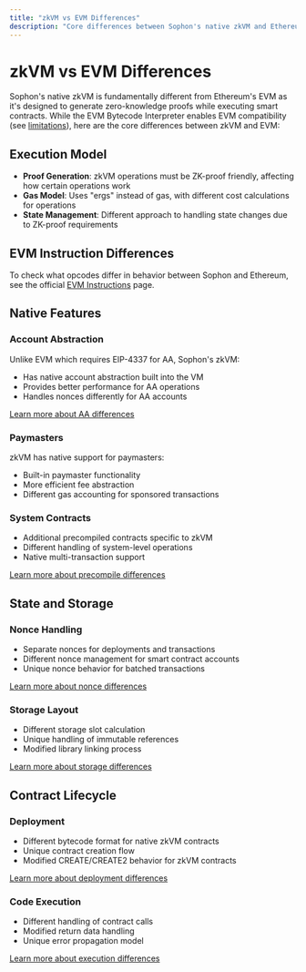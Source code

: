 ```yaml
---
title: "zkVM vs EVM Differences"
description: "Core differences between Sophon's native zkVM and Ethereum's EVM"
---
```


# zkVM vs EVM Differences

Sophon's native zkVM is fundamentally different from Ethereum's EVM as it's designed to generate zero-knowledge proofs while executing smart contracts. While the EVM Bytecode Interpreter enables EVM compatibility (see [limitations](/build/evm-compatibility/evm-interpreter#limitations)), here are the core differences between zkVM and EVM:

## Execution Model

- **Proof Generation**: zkVM operations must be ZK-proof friendly, affecting how certain operations work
- **Gas Model**: Uses "ergs" instead of gas, with different cost calculations for operations
- **State Management**: Different approach to handling state changes due to ZK-proof requirements

## EVM Instruction Differences

To check what opcodes differ in behavior between Sophon and Ethereum, see the official [EVM Instructions](https://docs.zksync.io/zksync-protocol/differences/evm-instructions) page.

## Native Features

### Account Abstraction

Unlike EVM which requires EIP-4337 for AA, Sophon's zkVM:

- Has native account abstraction built into the VM
- Provides better performance for AA operations
- Handles nonces differently for AA accounts

[Learn more about AA differences](https://docs.zksync.io/zksync-protocol/differences/native-vs-eip4337)

### Paymasters

zkVM has native support for paymasters:

- Built-in paymaster functionality
- More efficient fee abstraction
- Different gas accounting for sponsored transactions

### System Contracts

- Additional precompiled contracts specific to zkVM
- Different handling of system-level operations
- Native multi-transaction support

[Learn more about precompile differences](https://docs.zksync.io/zksync-protocol/differences/pre-compiles)

## State and Storage

### Nonce Handling

- Separate nonces for deployments and transactions
- Different nonce management for smart contract accounts
- Unique nonce behavior for batched transactions

[Learn more about nonce differences](https://docs.zksync.io/zksync-protocol/differences/nonces)

### Storage Layout

- Different storage slot calculation
- Unique handling of immutable references
- Modified library linking process

[Learn more about storage differences](https://docs.zksync.io/zksync-protocol/differences/libraries)

## Contract Lifecycle

### Deployment

- Different bytecode format for native zkVM contracts
- Unique contract creation flow
- Modified CREATE/CREATE2 behavior for zkVM contracts

[Learn more about deployment differences](https://docs.zksync.io/zksync-protocol/differences/contract-deployment)

### Code Execution

- Different handling of contract calls
- Modified return data handling
- Unique error propagation model

[Learn more about execution differences](https://docs.zksync.io/zksync-protocol/differences/evm-instructions)
